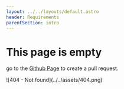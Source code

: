 ```yaml
---
layout: ../../layouts/default.astro
header: Requirements
parentSection: intro
---
```


# This page is empty

go to the [Github Page](https://github.com/xefili/documentation) to create a pull request.

<div class="flex justify-center">
    ![404 - Not found](../../assets/404.png)
</div>